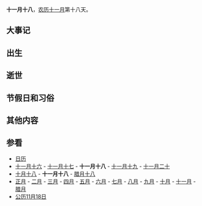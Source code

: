 {{Lunar11Calendar}}
'''十一月十八'''，[[农历|农历]][[十一月_(农历)|十一月]]第十八天。

==大事记==

==出生==

==逝世==

==节假日和习俗==

==其他内容==

==参看==
*[[历史上的今天|日历]]
*[[十一月十六|十一月十六]] - [[十一月十七|十一月十七]] - '''十一月十八''' - [[十一月十九|十一月十九]] - [[十一月二十|十一月二十]]
*[[十月十八|十月十八]] - '''十一月十八''' - [[腊月十八|腊月十八]]
*[[正月|正月]] - [[二月_(农历)|二月]] - [[三月_(农历)|三月]] - [[四月_(农历)|四月]] - [[五月_(农历)|五月]] - [[六月_(农历)|六月]] - [[七月_(农历)|七月]] - [[八月_(农历)|八月]] - [[九月_(农历)|九月]] - [[十月_(农历)|十月]] - [[十一月_(农历)|十一月]] - [[腊月|腊月]]
*[[公历|公历]][[11月18日|11月18日]]